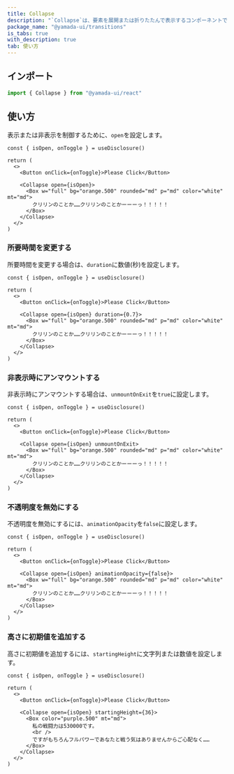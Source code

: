 ```yaml
---
title: Collapse
description: "`Collapse`は、要素を展開または折りたたんで表示するコンポーネントです。"
package_name: "@yamada-ui/transitions"
is_tabs: true
with_description: true
tab: 使い方
---
```


## インポート

```ts
import { Collapse } from "@yamada-ui/react"
```

## 使い方

表示または非表示を制御するために、`open`を設定します。

```tsx functional=true
const { isOpen, onToggle } = useDisclosure()

return (
  <>
    <Button onClick={onToggle}>Please Click</Button>

    <Collapse open={isOpen}>
      <Box w="full" bg="orange.500" rounded="md" p="md" color="white" mt="md">
        クリリンのことか……クリリンのことかーーーっ！！！！！
      </Box>
    </Collapse>
  </>
)
```

### 所要時間を変更する

所要時間を変更する場合は、`duration`に数値(秒)を設定します。

```tsx functional=true
const { isOpen, onToggle } = useDisclosure()

return (
  <>
    <Button onClick={onToggle}>Please Click</Button>

    <Collapse open={isOpen} duration={0.7}>
      <Box w="full" bg="orange.500" rounded="md" p="md" color="white" mt="md">
        クリリンのことか……クリリンのことかーーーっ！！！！！
      </Box>
    </Collapse>
  </>
)
```

### 非表示時にアンマウントする

非表示時にアンマウントする場合は、`unmountOnExit`を`true`に設定します。

```tsx functional=true
const { isOpen, onToggle } = useDisclosure()

return (
  <>
    <Button onClick={onToggle}>Please Click</Button>

    <Collapse open={isOpen} unmountOnExit>
      <Box w="full" bg="orange.500" rounded="md" p="md" color="white" mt="md">
        クリリンのことか……クリリンのことかーーーっ！！！！！
      </Box>
    </Collapse>
  </>
)
```

### 不透明度を無効にする

不透明度を無効にするには、`animationOpacity`を`false`に設定します。

```tsx functional=true
const { isOpen, onToggle } = useDisclosure()

return (
  <>
    <Button onClick={onToggle}>Please Click</Button>

    <Collapse open={isOpen} animationOpacity={false}>
      <Box w="full" bg="orange.500" rounded="md" p="md" color="white" mt="md">
        クリリンのことか……クリリンのことかーーーっ！！！！！
      </Box>
    </Collapse>
  </>
)
```

### 高さに初期値を追加する

高さに初期値を追加するには、`startingHeight`に文字列または数値を設定します。

```tsx functional=true
const { isOpen, onToggle } = useDisclosure()

return (
  <>
    <Button onClick={onToggle}>Please Click</Button>

    <Collapse open={isOpen} startingHeight={36}>
      <Box color="purple.500" mt="md">
        私の戦闘力は530000です。
        <br />
        ですがもちろんフルパワーであなたと戦う気はありませんからご心配なく……
      </Box>
    </Collapse>
  </>
)
```
